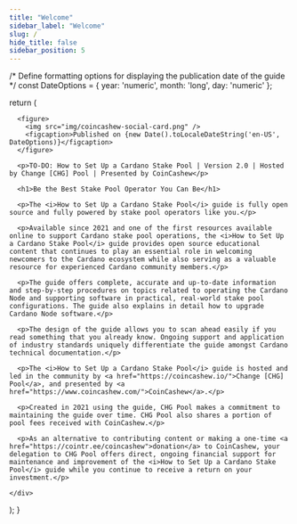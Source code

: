 ```yaml
---
title: "Welcome"
sidebar_label: "Welcome"
slug: /
hide_title: false
sidebar_position: 5
---
```




  /* Define formatting options for displaying the publication date of the guide */
  const DateOptions = { year: 'numeric', month: 'long', day: 'numeric' };

  return (
    <div>

      <figure>
        <img src="img/coincashew-social-card.png" />
        <figcaption>Published on {new Date().toLocaleDateString('en-US', DateOptions)}</figcaption>
      </figure>

      <p>TO-DO: How to Set Up a Cardano Stake Pool | Version 2.0 | Hosted by Change [CHG] Pool | Presented by CoinCashew</p>

      <h1>Be the Best Stake Pool Operator You Can Be</h1>

      <p>The <i>How to Set Up a Cardano Stake Pool</i> guide is fully open source and fully powered by stake pool operators like you.</p>

      <p>Available since 2021 and one of the first resources available online to support Cardano stake pool operations, the <i>How to Set Up a Cardano Stake Pool</i> guide provides open source educational content that continues to play an essential role in welcoming newcomers to the Cardano ecosystem while also serving as a valuable resource for experienced Cardano community members.</p>

      <p>The guide offers complete, accurate and up-to-date information and step-by-step procedures on topics related to operating the Cardano Node and supporting software in practical, real-world stake pool configurations. The guide also explains in detail how to upgrade Cardano Node software.</p>

      <p>The design of the guide allows you to scan ahead easily if you read something that you already know. Ongoing support and application of industry standards uniquely differentiate the guide amongst Cardano technical documentation.</p>

      <p>The <i>How to Set Up a Cardano Stake Pool</i> guide is hosted and led in the community by <a href="https://coincashew.io/">Change [CHG] Pool</a>, and presented by <a href="https://www.coincashew.com/">CoinCashew</a>.</p>

      <p>Created in 2021 using the guide, CHG Pool makes a commitment to maintaining the guide over time. CHG Pool also shares a portion of pool fees received with CoinCashew.</p>

      <p>As an alternative to contributing content or making a one-time <a href="https://cointr.ee/coincashew">donation</a> to CoinCashew, your delegation to CHG Pool offers direct, ongoing financial support for maintenance and improvement of the <i>How to Set Up a Cardano Stake Pool</i> guide while you continue to receive a return on your investment.</p>

    </div>
  );
}

<HTMLContent />
